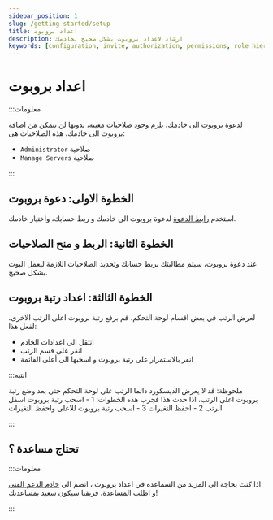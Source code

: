 ```yaml
---
sidebar_position: 1
slug: /getting-started/setup
title: اعداد بروبوت
description: ارشاد لاعداد بروبوت بشكل صحيح بخادمك
keywords: [configuration, invite, authorization, permissions, role hierarchy]
---
```


# اعداد بروبوت

:::معلومات

لدعوة بروبوت الى خادمك، يلزم وجود صلاحيات معينة، بدونها لن تتمكن من اضافة بروبوت الى خادمك، هذه الصلاحيات هي:

- `Administrator` صلاحية 
- `Manage Servers` صلاحية

:::

## الخطوة الاولى: دعوة بروبوت

استخدم [رابط الدعوة](https://probot.io/invite) لدعوة بروبوت الى خادمك و ربط حسابك، واختيار خادمك.

## الخطوة الثانية: الربط و منح الصلاحيات

عند دعوة بروبوت، سيتم مطالبتك بربط حسابك وتحديد الصلاحيات اللازمة ليعمل البوت بشكل صحيح.

## الخطوة الثالثة: اعداد رتبة بروبوت

لعرض الرتب في بعض اقسام لوحة التحكم، قم برفع رتبة بروبوت اعلى الرتب الاخرى، لفعل هذا:
- انتقل الى اعدادات الخادم 
- انقر على قسم الرتب
- انقر بالاستمرار على رتبة بروبوت و اسحبها الى أعلى القائمة

:::انتبه

ملحوظة: قد لا يعرض الديسكورد دائما الرتب على لوحة التحكم حتى بعد وضع رتبة بروبوت اعلى الرتب، اذا حدث هذا فجرب هذه الخطوات:
1 - اسحب رتبة بروبوت اسفل الرتب
2 - احفظ التغيرات
3 - اسحب رتبة بروبوت للاعلى واحفظ التغيرات

:::

## تحتاج مساعدة ؟

:::معلومات

اذا كنت بحاجة الى المزيد من السماعدة في اعداد بروبوت ، انضم الى [خادم الدعم الفني](https://discord.gg/probot) و اطلب المساعدة، فريقنا سيكون سعيد بمساعدتك!

:::
